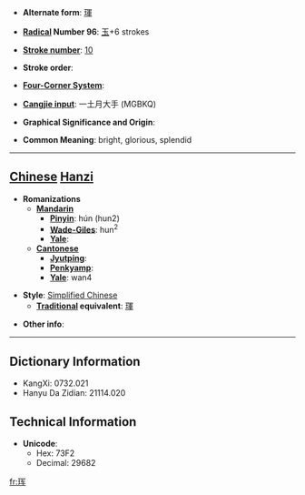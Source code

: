 * '''Alternate form''': [[琿]]

* '''[[Wiktionary:Chinese radical index| Radical]] Number 96''': [[Wiktionary:Chinese radical index 玉|玉]]+6 strokes

* '''[[Wiktionary:Chinese total strokes index|Stroke number]]''': [[Wiktionary:Chinese total strokes index 10|10]]

* '''Stroke order''': 

* '''[[Wiktionary:Chinese four corner index|Four-Corner System]]''': 

* '''[[Wiktionary:Chinese Cangjie index|Cangjie input]]''': 一土月大手 (MGBKQ)

* '''Graphical Significance and Origin''': 

* '''Common Meaning''': bright, glorious, splendid

----

== [[Chinese]] [[Hanzi]] ==

* '''Romanizations'''
** '''[[Mandarin]]'''
*** '''[[Pinyin]]''': hún (hun2)
*** '''[[Wade-Giles]]''': hun<sup>2</sup>
*** '''[[Yale]]''': 
** '''[[Cantonese]]'''
*** '''[[Jyutping]]''':
*** '''[[Penkyamp]]''': 
*** '''[[Yale]]''': wan4

* '''Style''': [[Simplified Chinese]] 
** '''[[Traditional Chinese|Traditional]] equivalent''': [[琿]]

* '''Other info''': 

----

== Dictionary Information ==

* KangXi: 0732.021
* Hanyu Da Zidian: 21114.020

== Technical Information ==

* '''Unicode''':
** Hex: 73F2
** Decimal: 29682

[[fr:珲]]